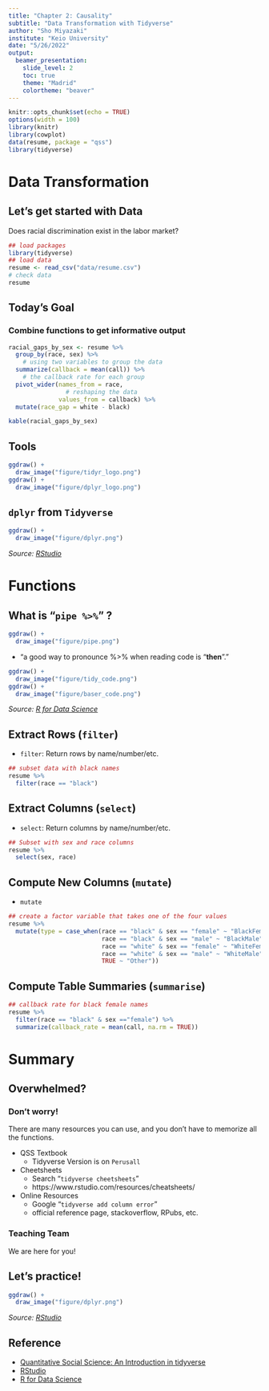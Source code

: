 ```yaml
---
title: "Chapter 2: Causality"
subtitle: "Data Transformation with Tidyverse"
author: "Sho Miyazaki"
institute: "Keio University"
date: "5/26/2022"
output: 
  beamer_presentation:
    slide_level: 2
    toc: true
    theme: "Madrid"
    colortheme: "beaver"
---
```


```r
knitr::opts_chunk$set(echo = TRUE)
options(width = 100)
library(knitr)
library(cowplot)
data(resume, package = "qss")
library(tidyverse)
```

# Data Transformation

## Let's get started with Data
Does racial discrimination exist in the labor market?

\small
```r
## load packages
library(tidyverse)
## load data
resume <- read_csv("data/resume.csv")
# check data 
resume
```

## Today's Goal
### Combine functions to get informative output
\small
```r
racial_gaps_by_sex <- resume %>%
  group_by(race, sex) %>% 
    # using two variables to group the data 
  summarize(callback = mean(call)) %>% 
    # the callback rate for each group 
  pivot_wider(names_from = race, 
                # reshaping the data
              values_from = callback) %>%
  mutate(race_gap = white - black)
```
\large

```r
kable(racial_gaps_by_sex)
```

## Tools
```r
ggdraw() + 
  draw_image("figure/tidyr_logo.png") 
ggdraw() + 
  draw_image("figure/dplyr_logo.png") 
```

## `dplyr` from `Tidyverse`

```r
ggdraw() + 
  draw_image("figure/dplyr.png") 
```
*Source: [RStudio](https://www.rstudio.com/resources/webinars/tidyverse-visualization-manipulation-basics/)*

# Functions

## What is "`pipe %>% `" ?

```r
ggdraw() + 
  draw_image("figure/pipe.png") 
```

- "a good way to pronounce %>% when reading code is “**then**”."

```r
ggdraw() + 
  draw_image("figure/tidy_code.png") 
ggdraw() + 
  draw_image("figure/baser_code.png") 
```

\tiny
*Source: [R for Data Science](https://r4ds.had.co.nz/explore-intro.html)*

## Extract Rows (`filter`)

- `filter`: Return rows by name/number/etc.

```r
## subset data with black names
resume %>% 
  filter(race == "black")
```

## Extract Columns (`select`) 

- `select`: Return columns by name/number/etc.
```r
## Subset with sex and race columns
resume %>% 
  select(sex, race)
```

## Compute New Columns (`mutate`)

- `mutate`

\scriptsize
```r
## create a factor variable that takes one of the four values
resume %>%
  mutate(type = case_when(race == "black" & sex == "female" ~ "BlackFemale",
                          race == "black" & sex == "male" ~ "BlackMale",
                          race == "white" & sex == "female" ~ "WhiteFemale",
                          race == "white" & sex == "male" ~ "WhiteMale",
                          TRUE ~ "Other"))
```

## Compute Table Summaries (`summarise`)

```r
## callback rate for black female names
resume %>% 
  filter(race == "black" & sex =="female") %>%
  summarize(callback_rate = mean(call, na.rm = TRUE))
```

# Summary

## Overwhelmed? 
### Don't worry!
There are many resources you can use, and you don't have to memorize all the functions.

- QSS Textbook
  + Tidyverse Version is on `Perusall`
- Cheetsheets
  + Search "`tidyverse cheetsheets`"
  + https://www.rstudio.com/resources/cheatsheets/
- Online Resources 
  + Google "`tidyverse add column error`"
  + official reference page, stackoverflow, RPubs, etc. 

### Teaching Team
We are here for you!

## Let's practice!
```r
ggdraw() + 
  draw_image("figure/dplyr.png") 
```
*Source: [RStudio](https://www.rstudio.com/resources/webinars/tidyverse-visualization-manipulation-basics/)*

## Reference

- [Quantitative Social Science: An Introduction in tidyverse](https://press.princeton.edu/books/hardcover/9780691222271/quantitative-social-science)
- [RStudio](https://www.rstudio.com/resources/webinars/tidyverse-visualization-manipulation-basics/)
- [R for Data Science](https://r4ds.had.co.nz/explore-intro.html)
